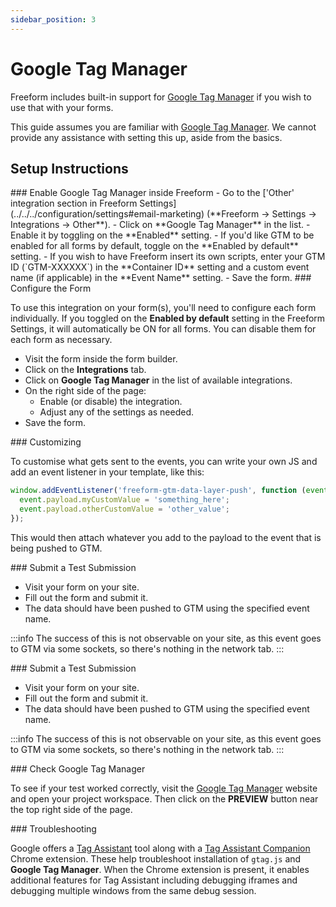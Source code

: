 ```yaml
---
sidebar_position: 3
---
```




# Google Tag Manager

Freeform includes built-in support for [Google Tag Manager](https://tagmanager.google.com/) if you wish to use that with your forms.

This guide assumes you are familiar with [Google Tag Manager](https://tagmanager.google.com/). We cannot provide any assistance with setting this up, aside from the basics.

## Setup Instructions

<VerticalStepWrapper>
<StepMarkdown>
### Enable Google Tag Manager inside Freeform
- Go to the ['Other' integration section in Freeform Settings](../../../configuration/settings#email-marketing) (**Freeform → Settings → Integrations → Other**).
- Click on **Google Tag Manager** in the list.
- Enable it by toggling on the **Enabled** setting.
- If you'd like GTM to be enabled for all forms by default, toggle on the **Enabled by default** setting.
- If you wish to have Freeform insert its own scripts, enter your GTM ID (`GTM-XXXXXX`) in the **Container ID** setting and a custom event name (if applicable) in the **Event Name** setting.
- Save the form.

<Photo img={GTMPhoto} alt="Range Slider" />

</StepMarkdown>
<StepMarkdown>
### Configure the Form

To use this integration on your form(s), you'll need to configure each form individually. If you toggled on the **Enabled by default** setting in the Freeform Settings, it will automatically be ON for all forms. You can disable them for each form as necessary.

- Visit the form inside the form builder.
- Click on the **Integrations** tab.
- Click on **Google Tag Manager** in the list of available integrations.
- On the right side of the page:
  - Enable (or disable) the integration.
  - Adjust any of the settings as needed.
- Save the form.

</StepMarkdown>
<StepMarkdown>
### Customizing

To customise what gets sent to the events, you can write your own JS and add an event listener in your template, like this:

```js showLineNumbers
window.addEventListener('freeform-gtm-data-layer-push', function (event) {
  event.payload.myCustomValue = 'something_here';
  event.payload.otherCustomValue = 'other_value';
});
```

This would then attach whatever you add to the payload to the event that is being pushed to GTM.

</StepMarkdown>
<StepMarkdown>
### Submit a Test Submission

- Visit your form on your site.
- Fill out the form and submit it.
- The data should have been pushed to GTM using the specified event name.

:::info
The success of this is not observable on your site, as this event goes to GTM via some sockets, so there's nothing in the network tab.
:::

</StepMarkdown>
<StepMarkdown>
### Submit a Test Submission

- Visit your form on your site.
- Fill out the form and submit it.
- The data should have been pushed to GTM using the specified event name.

:::info
The success of this is not observable on your site, as this event goes to GTM via some sockets, so there's nothing in the network tab.
:::

</StepMarkdown>
<StepMarkdown>
### Check Google Tag Manager

To see if your test worked correctly, visit the [Google Tag Manager](https://tagmanager.google.com/) website and open your project workspace. Then click on the **PREVIEW** button near the top right side of the page.

<Photo img={GTMCheckPhoto} alt="Range Slider" />
</StepMarkdown>
<StepMarkdown>
### Troubleshooting

Google offers a [Tag Assistant](https://tagassistant.google.com/) tool along with a [Tag Assistant Companion](https://chrome.google.com/webstore/detail/tag-assistant-companion/jmekfmbnaedfebfnmakmokmlfpblbfdm) Chrome extension. These help troubleshoot installation of `gtag.js` and **Google Tag Manager**. When the Chrome extension is present, it enables additional features for Tag Assistant including debugging iframes and debugging multiple windows from the same debug session.

</StepMarkdown>

</VerticalStepWrapper>

